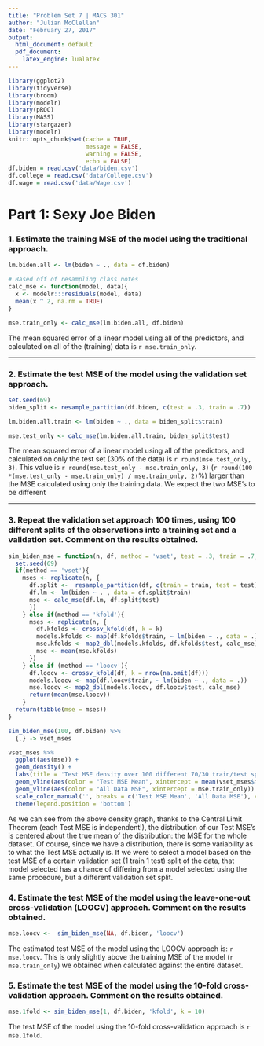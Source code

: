 ```yaml
---
title: "Problem Set 7 | MACS 301"
author: "Julian McClellan"
date: "February 27, 2017"
output:
  html_document: default
  pdf_document:
    latex_engine: lualatex
---
```


```r
library(ggplot2)
library(tidyverse)
library(broom)
library(modelr)
library(pROC)
library(MASS)
library(stargazer)
library(modelr)
knitr::opts_chunk$set(cache = TRUE,
                      message = FALSE,
                      warning = FALSE,
                      echo = FALSE)
df.biden = read.csv('data/biden.csv')
df.college = read.csv('data/College.csv')
df.wage = read.csv('data/Wage.csv')
```

# Part 1: Sexy Joe Biden 

### 1. Estimate the training MSE of the model using the traditional approach.

```r
lm.biden.all <- lm(biden ~ ., data = df.biden)

# Based off of resampling class notes
calc_mse <- function(model, data){
  x <- modelr:::residuals(model, data)
  mean(x ^ 2, na.rm = TRUE)
}

mse.train_only <- calc_mse(lm.biden.all, df.biden)
```
The mean squared error of a linear model using all of the predictors, and calculated on all of the (training) data is `r mse.train_only`.

***

### 2. Estimate the test MSE of the model using the validation set approach.

```r
set.seed(69)
biden_split <- resample_partition(df.biden, c(test = .3, train = .7))

lm.biden.all.train <- lm(biden ~ ., data = biden_split$train)

mse.test_only <- calc_mse(lm.biden.all.train, biden_split$test)
```
The mean squared error of a linear model using all of the predictors, and calculated on only the test set (30% of the data) is `r round(mse.test_only, 3)`. This value is `r round(mse.test_only - mse.train_only, 3)` (`r round(100 *(mse.test_only - mse.train_only) / mse.train_only, 2)`%) larger than the MSE calculated using only the training data. We expect the two MSE's to be different

***

### 3. Repeat the validation set approach 100 times, using 100 different splits of the observations into a training set and a validation set. Comment on the results obtained.

```r
sim_biden_mse = function(n, df, method = 'vset', test = .3, train = .7, k = 10){
  set.seed(69)
  if(method == 'vset'){
    mses <- replicate(n, {
      df.split <-  resample_partition(df, c(train = train, test = test))
      df.lm <- lm(biden ~ . , data = df.split$train)
      mse <- calc_mse(df.lm, df.split$test)
      })
    } else if(method == 'kfold'){
      mses <- replicate(n, {
        df.kfolds <- crossv_kfold(df, k = k)
        models.kfolds <- map(df.kfolds$train, ~ lm(biden ~ ., data = .))
        mse.kfolds <- map2_dbl(models.kfolds, df.kfolds$test, calc_mse)
        mse <- mean(mse.kfolds)
      })
    } else if (method == 'loocv'){
      df.loocv <- crossv_kfold(df, k = nrow(na.omit(df)))
      models.loocv <- map(df.loocv$train, ~ lm(biden ~ ., data = .))
      mse.loocv <- map2_dbl(models.loocv, df.loocv$test, calc_mse)
      return(mean(mse.loocv))
    }
  return(tibble(mse = mses))
}

sim_biden_mse(100, df.biden) %>%
  {.} -> vset_mses

vset_mses %>%
  ggplot(aes(mse)) +
  geom_density() +
  labs(title = 'Test MSE density over 100 different 70/30 train/test splits of Biden Data') +
  geom_vline(aes(color = "Test MSE Mean", xintercept = mean(vset_mses$mse)), linetype = 'dashed') +
  geom_vline(aes(color = "All Data MSE", xintercept = mse.train_only)) +
  scale_color_manual('', breaks = c('Test MSE Mean', 'All Data MSE'), values = c('red', 'green')) + 
  theme(legend.position = 'bottom')
```

As we can see from the above density graph, thanks to the Central Limit Theorem (each Test MSE is independent!), the distribution of our Test MSE's is centered about the true mean of the distribution: the MSE for the whole dataset. Of course, since we have a distribution, there is some variability as to what the Test MSE actually is. If we were to select a model based on the test MSE of a certain validation set (1 train 1 test) split of the data, that model selected has a chance of differing from a model selected using the same procedure, but a different validation set split.

### 4. Estimate the test MSE of the model using the leave-one-out cross-validation (LOOCV) approach. Comment on the results obtained.

```r
mse.loocv <-  sim_biden_mse(NA, df.biden, 'loocv')
```

The estimated test MSE of the model using the LOOCV approach is: `r mse.loocv`. This is only slightly above the training MSE of the model (`r mse.train_only`) we obtained when calculated against the entire dataset.

### 5. Estimate the test MSE of the model using the 10-fold cross-validation approach. Comment on the results obtained.

```r
mse.1fold <- sim_biden_mse(1, df.biden, 'kfold', k = 10)
```

The test MSE of the model using the 10-fold cross-validation approach is `r mse.1fold`.